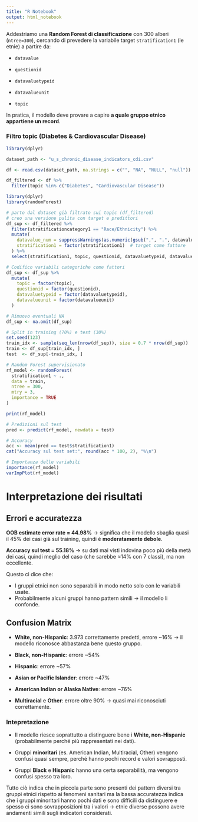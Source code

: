 ```yaml
---
title: "R Notebook"
output: html_notebook
---
```


Addestriamo una **Random Forest di classificazione** con 300 alberi (`ntree=300`), cercando di prevedere la variabile target `stratification1` (le etnie) a partire da:

-   `datavalue`

-   `questionid`

-   `datavaluetypeid`

-   `datavalueunit`

-   `topic`

In pratica, il modello deve provare a capire **a quale gruppo etnico appartiene un record**.

### Filtro topic (Diabetes & Cardiovascular Disease)

```r
library(dplyr)

dataset_path <- "u_s_chronic_disease_indicators_cdi.csv"

df <- read.csv(dataset_path, na.strings = c("", "NA", "NULL", "null"))

df_filtered <- df %>%
  filter(topic %in% c("Diabetes", "Cardiovascular Disease"))
```

```r
library(dplyr)
library(randomForest)

# parto dal dataset già filtrato sui topic (df_filtered)
# creo una versione pulita con target e predittori
df_sup <- df_filtered %>%
  filter(stratificationcategory1 == "Race/Ethnicity") %>%
  mutate(
    datavalue_num = suppressWarnings(as.numeric(gsub(",", ".", datavalue, fixed = TRUE))),
    stratification1 = factor(stratification1)  # target come fattore
  ) %>%
  select(stratification1, topic, questionid, datavaluetypeid, datavalueunit, datavalue_num)

# Codifico variabili categoriche come fattori
df_sup <- df_sup %>%
  mutate(
    topic = factor(topic),
    questionid = factor(questionid),
    datavaluetypeid = factor(datavaluetypeid),
    datavalueunit = factor(datavalueunit)
  )

# Rimuovo eventuali NA
df_sup <- na.omit(df_sup)

# Split in training (70%) e test (30%)
set.seed(123)
train_idx <- sample(seq_len(nrow(df_sup)), size = 0.7 * nrow(df_sup))
train <- df_sup[train_idx, ]
test  <- df_sup[-train_idx, ]

# Random Forest supervisionato
rf_model <- randomForest(
  stratification1 ~ .,
  data = train,
  ntree = 300,
  mtry = 3,
  importance = TRUE
)

print(rf_model)

# Predizioni sul test
pred <- predict(rf_model, newdata = test)

# Accuracy
acc <- mean(pred == test$stratification1)
cat("Accuracy sul test set:", round(acc * 100, 2), "%\n")

# Importanza delle variabili
importance(rf_model)
varImpPlot(rf_model)
```

# Interpretazione dei risultati

## Errori e accuratezza

**OOB estimate error rate = 44.98%** → significa che il modello sbaglia quasi il 45% dei casi già sul training, quindi è **moderatamente debole**.

**Accuracy sul test = 55.18%** → su dati mai visti indovina poco più della metà dei casi, quindi meglio del caso (che sarebbe ≈14% con 7 classi), ma non eccellente.

Questo ci dice che:

-   I gruppi etnici non sono separabili in modo netto solo con le variabili usate.
-   Probabilmente alcuni gruppi hanno pattern simili → il modello li confonde.

## Confusion Matrix

-   **White, non-Hispanic**: 3.973 correttamente predetti, errore \~16% → il modello riconosce abbastanza bene questo gruppo.

-   **Black, non-Hispanic**: errore \~54%

-   **Hispanic**: errore \~57%

-   **Asian or Pacific Islander**: errore \~47%

-   **American Indian or Alaska Native**: errore \~76%

-   **Multiracial** e **Other**: errore oltre 90% → quasi mai riconosciuti correttamente.

### Intepretazione

-   Il modello riesce soprattutto a distinguere bene i **White, non-Hispanic** (probabilmente perché più rappresentati nei dati).

-   Gruppi **minoritari** (es. American Indian, Multiracial, Other) vengono confusi quasi sempre, perché hanno pochi record e valori sovrapposti.

-   Gruppi **Black** e **Hispanic** hanno una certa separabilità, ma vengono confusi spesso tra loro.

Tutto ciò indica che in piccola parte sono presenti dei pattern diversi tra gruppi etnici rispetto ai fenomeni sanitari ma la bassa accuratezza indica che i gruppi minoritari hanno pochi dati e sono difficili da distinguere e spesso ci sono sovrapposizioni tra i valori → etnie diverse possono avere andamenti simili sugli indicatori considerati.
